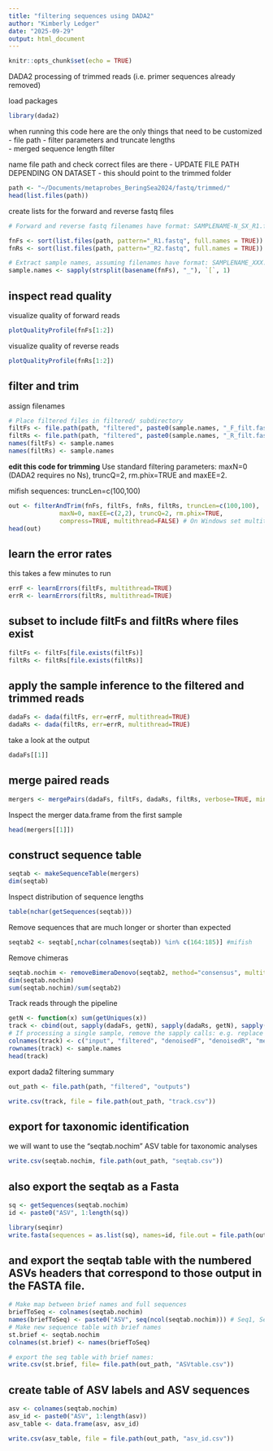 ```yaml
---
title: "filtering sequences using DADA2"
author: "Kimberly Ledger"
date: "2025-09-29"
output: html_document
---
```


```r
knitr::opts_chunk$set(echo = TRUE)
```

DADA2 processing of trimmed reads (i.e. primer sequences already removed)

load packages
```r
library(dada2)
```

when running this code here are the only things that need to be customized
- file path 
- filter parameters and truncate lengths  
- merged sequence length filter 

name file path and check correct files are there - UPDATE FILE PATH DEPENDING ON DATASET - this should point to the trimmed folder
```r
path <- "~/Documents/metaprobes_BeringSea2024/fastq/trimmed/"
head(list.files(path))
```

create lists for the forward and reverse fastq files 
```r
# Forward and reverse fastq filenames have format: SAMPLENAME-N_SX_R1.fastq and SAMPLENAME-N_SX_R2.fastq

fnFs <- sort(list.files(path, pattern="_R1.fastq", full.names = TRUE))
fnRs <- sort(list.files(path, pattern="_R2.fastq", full.names = TRUE))

# Extract sample names, assuming filenames have format: SAMPLENAME_XXX.fastq
sample.names <- sapply(strsplit(basename(fnFs), "_"), `[`, 1)
```

## inspect read quality 

visualize quality of forward reads 
```r
plotQualityProfile(fnFs[1:2])
```

visualize quality of reverse reads
```r
plotQualityProfile(fnRs[1:2])
```


## filter and trim 

assign filenames 
```r
# Place filtered files in filtered/ subdirectory
filtFs <- file.path(path, "filtered", paste0(sample.names, "_F_filt.fastq.gz"))
filtRs <- file.path(path, "filtered", paste0(sample.names, "_R_filt.fastq.gz"))
names(filtFs) <- sample.names
names(filtRs) <- sample.names
```


**edit this code for trimming**
Use standard filtering parameters: maxN=0 (DADA2 requires no Ns), truncQ=2, rm.phix=TRUE and maxEE=2.

mifish sequences: truncLen=c(100,100)
```r
out <- filterAndTrim(fnFs, filtFs, fnRs, filtRs, truncLen=c(100,100),
              maxN=0, maxEE=c(2,2), truncQ=2, rm.phix=TRUE,
              compress=TRUE, multithread=FALSE) # On Windows set multithread=FALSE
head(out)
```


## learn the error rates 
this takes a few minutes to run
```r
errF <- learnErrors(filtFs, multithread=TRUE)
errR <- learnErrors(filtRs, multithread=TRUE)
```


## subset to include filtFs and filtRs where files exist
```r
filtFs <- filtFs[file.exists(filtFs)]
filtRs <- filtRs[file.exists(filtRs)]
```

## apply the sample inference to the filtered and trimmed reads
```r
dadaFs <- dada(filtFs, err=errF, multithread=TRUE)
dadaRs <- dada(filtRs, err=errR, multithread=TRUE)
```

take a look at the output
```r
dadaFs[[1]]
```

## merge paired reads
```r
mergers <- mergePairs(dadaFs, filtFs, dadaRs, filtRs, verbose=TRUE, minOverlap = 8, maxMismatch = 2)
```


Inspect the merger data.frame from the first sample
```r
head(mergers[[1]])
```


## construct sequence table 
```r
seqtab <- makeSequenceTable(mergers)
dim(seqtab)
```

Inspect distribution of sequence lengths
```r
table(nchar(getSequences(seqtab)))
```

Remove sequences that are much longer or shorter than expected
```r
seqtab2 <- seqtab[,nchar(colnames(seqtab)) %in% c(164:185)] #mifish
```

Remove chimeras
```r
seqtab.nochim <- removeBimeraDenovo(seqtab2, method="consensus", multithread=TRUE, verbose=TRUE)
dim(seqtab.nochim)
sum(seqtab.nochim)/sum(seqtab2)
```

Track reads through the pipeline
```r
getN <- function(x) sum(getUniques(x))
track <- cbind(out, sapply(dadaFs, getN), sapply(dadaRs, getN), sapply(mergers, getN), rowSums(seqtab2), rowSums(seqtab.nochim))
# If processing a single sample, remove the sapply calls: e.g. replace sapply(dadaFs, getN) with getN(dadaFs)
colnames(track) <- c("input", "filtered", "denoisedF", "denoisedR", "merged", "correct_length","nonchim")
rownames(track) <- sample.names
head(track)
```

export dada2 filtering summary 
```r
out_path <- file.path(path, "filtered", "outputs")

write.csv(track, file = file.path(out_path, "track.csv"))
```

## export for taxonomic identification
we will want to use the "seqtab.nochim" ASV table for taxonomic analyses
```r
write.csv(seqtab.nochim, file.path(out_path, "seqtab.csv"))
```

## also export the seqtab as a Fasta
```r
sq <- getSequences(seqtab.nochim)
id <- paste0("ASV", 1:length(sq))

library(seqinr)
write.fasta(sequences = as.list(sq), names=id, file.out = file.path(out_path, "myasvs.fasta"))
```

## and export the seqtab table with the numbered ASVs headers that correspond to those output in the FASTA file.
```r
# Make map between brief names and full sequences
briefToSeq <- colnames(seqtab.nochim)
names(briefToSeq) <- paste0("ASV", seq(ncol(seqtab.nochim))) # Seq1, Seq2, ...
# Make new sequence table with brief names
st.brief <- seqtab.nochim
colnames(st.brief) <- names(briefToSeq)

# export the seq table with brief names:
write.csv(st.brief, file= file.path(out_path, "ASVtable.csv"))
```


## create table of ASV labels and ASV sequences
```r
asv <- colnames(seqtab.nochim)
asv_id <- paste0("ASV", 1:length(asv))
asv_table <- data.frame(asv, asv_id)

write.csv(asv_table, file = file.path(out_path, "asv_id.csv"))
```

